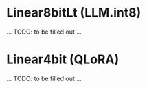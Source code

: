 # Linear8bitLt (LLM.int8)
... TODO: to be filled out ...

# Linear4bit (QLoRA)
... TODO: to be filled out ...
